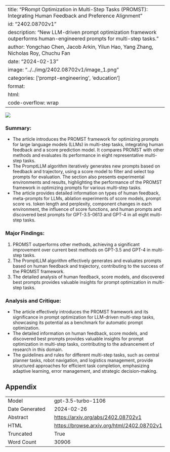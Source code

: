 
---
title: "PRompt Optimization in Multi-Step Tasks (PROMST): Integrating Human Feedback and Preference Alignment"
id: "2402.08702v1"
description: "New LLM-driven prompt optimization framework outperforms human-engineered prompts for multi-step tasks."
author: Yongchao Chen, Jacob Arkin, Yilun Hao, Yang Zhang, Nicholas Roy, Chuchu Fan
date: "2024-02-13"
image: "../../img/2402.08702v1/image_1.png"
categories: ['prompt-engineering', 'education']
format:
  html:
    code-overflow: wrap
---

![](../../img/2402.08702v1/image_1.png)

### Summary:
- The article introduces the PROMST framework for optimizing prompts for large language models (LLMs) in multi-step tasks, integrating human feedback and a score prediction model. It compares PROMST with other methods and evaluates its performance in eight representative multi-step tasks.
- The PromptLLM algorithm iteratively generates new prompts based on feedback and trajectory, using a score model to filter and select top prompts for evaluation. The section also presents experimental environments and results, highlighting the performance of the PROMST framework in optimizing prompts for various multi-step tasks.
- The article provides detailed information on types of human feedback, meta-prompts for LLMs, ablation experiments of score models, prompt score vs. token length and perplexity, component changes in each environment, the influence of score functions, and human prompts and discovered best prompts for GPT-3.5-0613 and GPT-4 in all eight multi-step tasks.

### Major Findings:
1. PROMST outperforms other methods, achieving a significant improvement over current best methods on GPT-3.5 and GPT-4 in multi-step tasks.
2. The PromptLLM algorithm effectively generates and evaluates prompts based on human feedback and trajectory, contributing to the success of the PROMST framework.
3. The detailed analysis of human feedback, score models, and discovered best prompts provides valuable insights for prompt optimization in multi-step tasks.

### Analysis and Critique:
- The article effectively introduces the PROMST framework and its significance in prompt optimization for LLM-driven multi-step tasks, showcasing its potential as a benchmark for automatic prompt optimization.
- The detailed information on human feedback, score models, and discovered best prompts provides valuable insights for prompt optimization in multi-step tasks, contributing to the advancement of research in this domain.
- The guidelines and rules for different multi-step tasks, such as central planner tasks, robot navigation, and logistics management, provide structured approaches for efficient task completion, emphasizing adaptive learning, error management, and strategic decision-making.

## Appendix

|          |          |
|----------|----------|
| Model     | gpt-3.5-turbo-1106       |
| Date Generated     | 2024-02-26       |
| Abstract | [https://arxiv.org/abs/2402.08702v1](https://arxiv.org/abs/2402.08702v1)        |
| HTML     | [https://browse.arxiv.org/html/2402.08702v1](https://browse.arxiv.org/html/2402.08702v1)       |
| Truncated       | True       |
| Word Count       | 30906       |